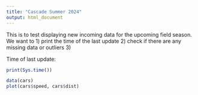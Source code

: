 ```yaml
---
title: "Cascade Summer 2024"
output: html_document
---
```



This is to test displaying new incoming data for the upcoming field season. 
We want to 
1) print the time of the last update 
2) check if there are any missing data or outliers 
3) 

Time of last update:
```r
print(Sys.time())
```



```r
data(cars)
plot(cars$speed, cars$dist)
```

